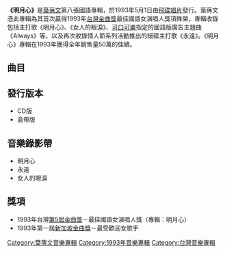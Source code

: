 {{Unreference|time=2021-05-11}}
{{Infobox Album
| Name		= 明月心
| Type		= [[專輯|專輯]]
| Artist	= [[葉蒨文|葉蒨文]]
| Cover		= 葉蒨文 明月心1993.jpg
| Released  	= 1993年5月1日
| Recorded  	= 1993年2月14日
| Length        = 
| Genre		= [[國語流行音樂|國語流行音樂]]
| Label		= [[飛碟唱片|飛碟唱片]]
| Last album	= [[紅塵_(葉蒨文專輯)|紅塵]]<br />(1992年9月2日)
| This album	= '''明月心'''<br />(1993年5月1日)
| Next album	= [[與你又過一天|與你又過一天]]<br />(1993年6月16日)
}}

'''《明月心》'''是[[葉蒨文|葉蒨文]]第八張國語專輯，於1993年5月1日由[[飛碟唱片|飛碟唱片]]發行。葉蒨文憑此專輯為其首次贏得1993年[[台灣金曲獎|台灣金曲獎]]最佳國語女演唱人獎項殊榮，專輯收錄包括主打歌《明月心》、《女人的眼淚》、[[可口可樂|可口可樂]]指定的國語版廣告主題曲《Always》等，以及再次收錄情人節系列活動推出的細碟主打歌《永遠》。《明月心》專輯在1993年獲得全年銷售量50萬的佳績。

== 曲目 ==
{{Tracklist
| collapsed = 
| headline = 
| font_size = 
| total_length =
| all_writing = 
| all_music = 
| all_lyrics = 
| all_arranger = 
| all_producer = [[陳秀男|陳秀男]]
| all_except =

| extra_column =

| title1 = Always
| note1 = 
| longnote1 = 1993年的[[可口可樂|可口可樂]][[國語|國語]]版廣告歌曲<br />[[粵語|粵語]]版本為《永遠青春可愛》<br />改編自Joey Diggs的歌曲《Always Coca-Cola》
| music1 = Terry Coffey<br />Jon Nettlesbey
| lyrics1 = 
| arranger1 = 
| producer1 = 
| extra1 = 
| length1 =

| title2 = 落花
| note2 = 
| longnote2 = 
| music2 = [[徐嘉良|徐嘉良]]
| lyrics2 = [[劉虞瑞|劉虞瑞]]
| arranger2 = [[何國杰|何國杰]]
| producer2 = 
| extra2 = 
| length2 =
| title3 = 女人的眼淚 || [[鄭淑妃|鄭淑妃]]
| note3 = 
| longnote3 = '''第二主打'''<br />
| music3 = 徐嘉良
| lyrics3 = 鄭淑妃
| arranger3 = Belinda Foo
| producer3 = 
| extra3 = 
| length3 =

| title4 = 永遠
| note4 = 
| longnote4 = '''重新收錄'''<br />[[統一企業|統一企業]]1993[[情人節|情人節]]系列活動主題曲
| music4 = [[陳大力|陳大力]]<br />[[陳秀男|陳秀男]]
| lyrics4 = 陳大力
| arranger4 = 何國杰
| producer4 = 
| extra4 = 
| length4 =

| title5 = 我該微笑還是哭
| note5 = 
| longnote5 =
| music5 = [[陳耀川|陳耀川]]
| lyrics5 = 鄭淑妃
| arranger5 = 何國杰
| producer5 = 
| extra5 = 
| length5 =

| title6 = 瀟灑走一回
| note6 = Remix
| longnote6 = 
| music6 = 陳大力<br />陳秀男
| lyrics6 = [[陳樂融|陳樂融]]<br />[[王惠玲|王惠玲]]
| arranger6 = 何國杰
| producer6 = 
| extra6 = 
| length6 =

| title7 = 明月心
| note7 = 
| longnote7 = '''第一主打'''<br />中視劇場《仙人掌花》主題曲<br />[[粵語|粵語]]版本為《理想中的人》
| music7 = 陳大力<br />陳秀男
| lyrics7 = 陳大力
| arranger7 = 何國杰
| producer7 = 
| extra7 = 
| length7 =

| title8 = 誰的心讓我停泊
| note8 = 
| longnote8 = [[粵語|粵語]]版本為《亂世桃花》
| music8 = 陳大力<br />陳秀男
| lyrics8 = 陳大力
| arranger8 = 何國杰
| producer8 = 
| extra8 = 
| length8 =

| title9 = 幾度花落時
| note9 = 
| longnote9 = [[粵語|粵語]]版本為《紅塵》<br />改編自[[高峰三枝子|高峰三枝子]]的歌曲《南の花嫁さん》
| music9 = [[任光_(日本)|任光]]
| lyrics9 = 佚名
| arranger9 = [[鮑比達|鮑比達]]
| producer9 = 
| extra9 = 
| length9 =

| title10 = 迷失
| note10 = 
| longnote10 =
| music10 = Azlina Abu Hassan
| lyrics10 = [[熊儒賢|熊儒賢]]
| arranger10 = 何國杰
| producer10 = 
| extra10 = 
| length10 =

| title11 = 多情的路
| note11 = 
| longnote11 = [[粵語|粵語]]版本為《美麗的苦酒》<br />改編自P.T. Ramlee的歌曲 《Engkau Laksana Bulan》<br />J. Sulong
| music11 = P.T. Ramlee
| lyrics11 = 熊儒賢
| arranger11 = [[Mac_Chen|Mac Chen]]
| producer11 = 
| extra11 = 
| length11 =

| title12 = Always (夏日歡暢版)
| note12 = [[鍾鎮濤|鍾鎮濤]], [[周葆元|周葆元]]及[[呂方|呂方]]合唱
| longnote12 =
| music12 = Terry Coffey<br />John Nittle
| lyrics12 =
| arranger12 = 
| producer12 = 
| extra12 = 
| length12 = 
}}

==發行版本==
*CD版
*盒帶版

== 音樂錄影帶 ==
*明月心
*永遠
*女人的眼淚

== 獎項 ==
*1993年台灣[[第5屆金曲獎|第5屆金曲獎]]－最佳國語女演唱人獎（專輯：明月心）
*1993年第一屆[[新加坡金曲獎|新加坡金曲獎]]－最受歡迎女歌手

<!-- ==參考資料=== -->

<!-- ==外部連結=== -->

{{葉蒨文}}

[[Category:葉蒨文音樂專輯|Category:葉蒨文音樂專輯]]
[[Category:1993年音樂專輯|Category:1993年音樂專輯]]
[[Category:台灣音樂專輯|Category:台灣音樂專輯]]